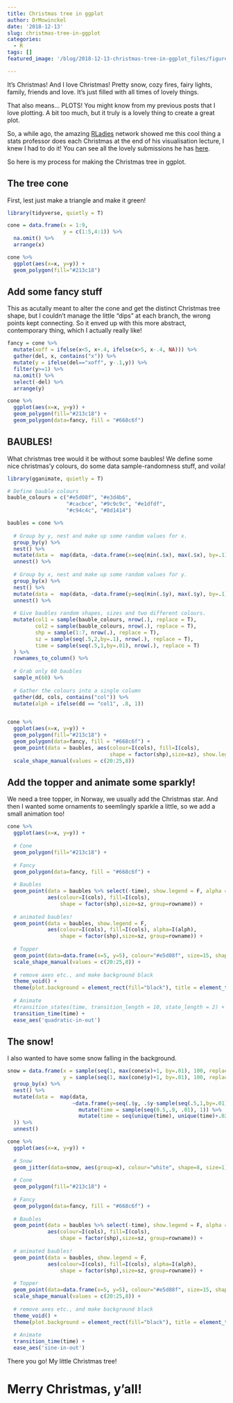 ```yaml
---
title: Christmas tree in ggplot
author: DrMowinckel
date: '2018-12-13'
slug: christmas-tree-in-ggplot
categories:
  - R
tags: []
featured_image: '/blog/2018-12-13-christmas-tree-in-ggplot_files/figure-html/featured-1.gif' 

---
```


It's Christmas! And I love Christmas! Pretty snow, cozy fires, fairy lights, family, friends and love. It's just filled with all times of lovely things. 

That also means... PLOTS! You might know from my previous posts that I love plotting. A bit too much, but it truly is a lovely thing to create a great plot. 

So, a while ago, the amazing [RLadies](rladies.org) network showed me this cool thing a stats professor does each Christmas at the end of his visualisation lecture, I knew I had to do it! You can see all the lovely submissions he has [here](http://smarterpoland.pl/index.php/2017/12/christmas-trees/).

So here is my process for making the Christmas tree in ggplot.

## The tree cone
First, lest just make a triangle and make it green!
```r
library(tidyverse, quietly = T)

cone = data.frame(x = 1:9,
                  y = c(1:5,4:1)) %>% 
  na.omit() %>% 
  arrange(x)

cone %>% 
  ggplot(aes(x=x, y=y)) +
  geom_polygon(fill="#213c18")
```

## Add some fancy stuff
This as acutally meant to alter the cone and get the distinct Christmas tree shape, but I couldn't manage the little "dips" at each branch, the wrong points kept connecting. 
So it enved up with this more abstract, contemporary thing, which I actually really like!
```r
fancy = cone %>% 
  mutate(xoff = ifelse(x<5, x+.4, ifelse(x>5, x-.4, NA))) %>% 
  gather(del, x, contains("x")) %>% 
  mutate(y = ifelse(del=="xoff", y-.1,y)) %>% 
  filter(y>=1) %>% 
  na.omit() %>% 
  select(-del) %>% 
  arrange(y)

cone %>% 
  ggplot(aes(x=x, y=y)) +
  geom_polygon(fill="#213c18") +
  geom_polygon(data=fancy, fill = "#668c6f")
```

## BAUBLES!
What christmas tree would it be without some baubles!
We define some nice christmas'y colours, do some data sample-randomness stuff, and voila!
```r
library(gganimate, quietly = T)

# Define bauble colours
bauble_colours = c("#e5d08f", "#e3d4b6",
                   "#cacbce", "#9c9c9c", "#e1dfdf",
                   "#c94c4c", "#8d1414")

baubles = cone %>% 
  
  # Group by y, nest and make up some random values for x.
  group_by(y) %>% 
  nest() %>% 
  mutate(data =  map(data, ~data.frame(x=seq(min(.$x), max(.$x), by=.1)))) %>% 
  unnest() %>% 
  
  # Group by x, nest and make up some random values for y.
  group_by(x) %>% 
  nest() %>% 
  mutate(data =  map(data, ~data.frame(y=seq(min(.$y), max(.$y), by=.1)))) %>% 
  unnest() %>% 
  
  # Give baubles random shapes, sizes and two different colours.
  mutate(col1 = sample(bauble_colours, nrow(.), replace = T),
         col2 = sample(bauble_colours, nrow(.), replace = T),
         shp = sample(1:7, nrow(.), replace = T),
         sz = sample(seq(.5,2,by=.1), nrow(.), replace = T),
         time = sample(seq(.5,1,by=.01), nrow(.), replace = T)
  ) %>%
  rownames_to_column() %>% 
  
  # Grab only 60 baubles
  sample_n(60) %>% 
  
  # Gather the colours into a single column
  gather(dd, cols, contains("col")) %>% 
  mutate(alph = ifelse(dd == "col1", .8, 1))


cone %>% 
  ggplot(aes(x=x, y=y)) +
  geom_polygon(fill="#213c18") +
  geom_polygon(data=fancy, fill = "#668c6f") +
  geom_point(data = baubles, aes(colour=I(cols), fill=I(cols), 
                                 shape = factor(shp),size=sz), show.legend = F) + 
  scale_shape_manual(values = c(20:25,8))
```

## Add the topper and animate some sparkly!
We need a tree topper, in Norway, we usually add the Christmas star.
And then I wanted some ornaments to seemlingly sparkle a little, so we add a small animation too!
```r

cone %>% 
  ggplot(aes(x=x, y=y)) +
  
  # Cone
  geom_polygon(fill="#213c18") +
  
  # Fancy
  geom_polygon(data=fancy, fill = "#668c6f") +
  
  # Baubles
  geom_point(data = baubles %>% select(-time), show.legend = F, alpha = .7,
             aes(colour=I(cols), fill=I(cols),
                 shape = factor(shp),size=sz, group=rowname)) +
  
  # animated baubles!
  geom_point(data = baubles, show.legend = F,
             aes(colour=I(cols), fill=I(cols), alpha=I(alph),
                 shape = factor(shp),size=sz, group=rowname)) + 
  
  # Topper
  geom_point(data=data.frame(x=5, y=5), colour="#e5d08f", size=15, shape=8) +
  scale_shape_manual(values = c(20:25,8)) +
  
  # remove axes etc., and make background black
  theme_void() + 
  theme(plot.background = element_rect(fill="black"), title = element_text(colour="white")) +
  
  # Animate
  #transition_states(time, transition_length = 10, state_length = 2) + 
  transition_time(time) + 
  ease_aes('quadratic-in-out') 

```


## The snow!
I also wanted to have some snow falling in the background. 

```r
snow = data.frame(x = sample(seq(1, max(cone$x)+1, by=.01), 100, replace = F),
                  y = sample(seq(1, max(cone$y)+1, by=.01), 100, replace = F)) %>% 
  group_by(x) %>% 
  nest() %>% 
  mutate(data =  map(data, 
                     ~data.frame(y=seq(.$y, .$y-sample(seq(.5,1,by=.01),1), length.out = 100)) %>% 
                       mutate(time = sample(seq(0.5,.9, .01), 1)) %>% 
                       mutate(time = seq(unique(time), unique(time)+.02, length.out = nrow(.)))
  )) %>% 
  unnest() 

cone %>% 
  ggplot(aes(x=x, y=y)) +
  
  # Snow
  geom_jitter(data=snow, aes(group=x), colour="white", shape=8, size=1) +
  
  # Cone
  geom_polygon(fill="#213c18") +
  
  # Fancy
  geom_polygon(data=fancy, fill = "#668c6f") +
  
  # Baubles
  geom_point(data = baubles %>% select(-time), show.legend = F, alpha = .7,
             aes(colour=I(cols), fill=I(cols),
                 shape = factor(shp),size=sz, group=rowname)) +
  
  # animated baubles!
  geom_point(data = baubles, show.legend = F,
             aes(colour=I(cols), fill=I(cols), alpha=I(alph),
                 shape = factor(shp),size=sz, group=rowname)) +
  
  # Topper
  geom_point(data=data.frame(x=5, y=5), colour="#e5d08f", size=15, shape=8) +
  scale_shape_manual(values = c(20:25,8)) +
  
  # remove axes etc., and make background black
  theme_void() + 
  theme(plot.background = element_rect(fill="black"), title = element_text(colour="white")) +
  
  # Animate
  transition_time(time) + 
  ease_aes('sine-in-out') 

```

There you go! My little Christmas tree!

# Merry Christmas, y'all!

